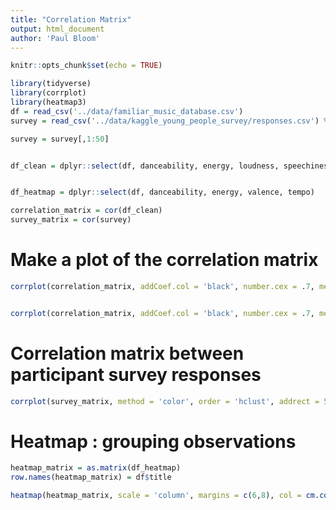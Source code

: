 ```yaml
---
title: "Correlation Matrix"
output: html_document
author: 'Paul Bloom'
---
```


```r
knitr::opts_chunk$set(echo = TRUE)
```

```r
library(tidyverse)
library(corrplot)
library(heatmap3)
df = read_csv('../data/familiar_music_database.csv')
survey = read_csv('../data/kaggle_young_people_survey/responses.csv') %>% dplyr::filter(complete.cases(.))

survey = survey[,1:50]


df_clean = dplyr::select(df, danceability, energy, loudness, speechiness, acousticness, instrumentalness, liveness, valence, tempo, duration_ms)


df_heatmap = dplyr::select(df, danceability, energy, valence, tempo)
```


```r
correlation_matrix = cor(df_clean)
survey_matrix = cor(survey)
```

# Make a plot of the correlation matrix

```r
corrplot(correlation_matrix, addCoef.col = 'black', number.cex = .7, method = 'color')


corrplot(correlation_matrix, addCoef.col = 'black', number.cex = .7, method = 'color', order = 'FPC')

```


# Correlation matrix between participant survey responses
```r
corrplot(survey_matrix, method = 'color', order = 'hclust', addrect = 5)

```
# Heatmap : grouping observations

```r
heatmap_matrix = as.matrix(df_heatmap)
row.names(heatmap_matrix) = df$title

heatmap(heatmap_matrix, scale = 'column', margins = c(6,8), col = cm.colors(256)) 


```


